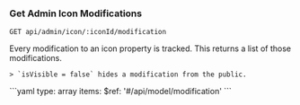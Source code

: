 ### Get Admin Icon Modifications

```
GET api/admin/icon/:iconId/modification
```

<Tabs>
  <Tab title='Description'>
    Every modification to an icon property is tracked. This returns a list of those modifications.

    > `isVisible = false` hides a modification from the public.
  </Tab>
  <Tab title='Response'>
    ```yaml
    type: array
    items:
      $ref: '#/api/model/modification'
    ```
  </Tab>
</Tabs>